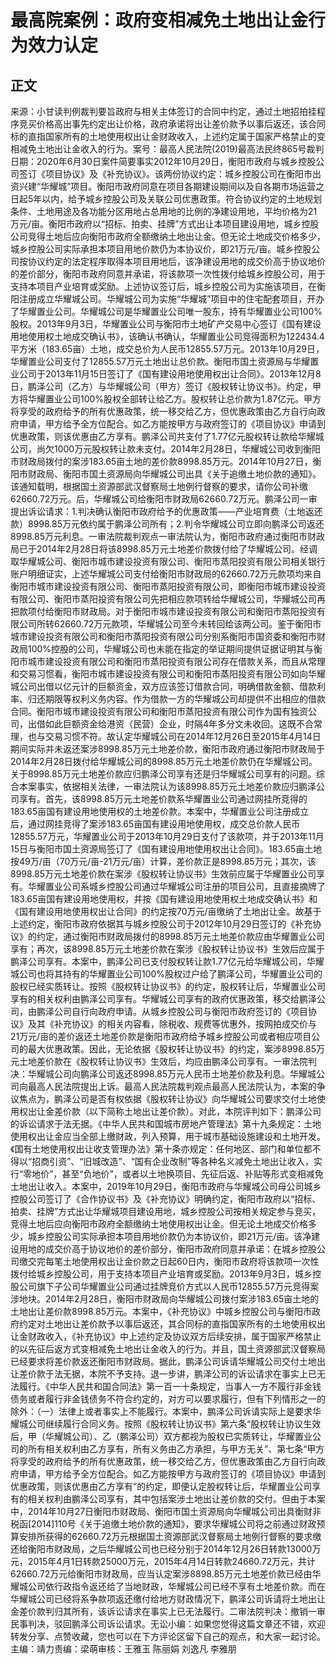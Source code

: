 # 最高院案例：政府变相减免土地出让金行为效力认定
## 正文
来源：小甘读判例裁判要旨政府与相关主体签订的合同中约定，通过土地招拍挂程序竞买价格高出事先约定出让价格，政府承诺将出让差价款予以事后返还，该合同标的直指国家所有的土地使用权出让金财政收入，上述约定属于国家严格禁止的变相减免土地出让金收入的行为。案号：最高人民法院(2019)最高法民终865号裁判日期：2020年6月30日案件简要事实2012年10月29日，衡阳市政府与城乡控股公司签订《项目协议》及《补充协议》。该两份协议约定：城乡控股公司在衡阳市出资兴建“华耀城”项目。衡阳市政府同意在项目各期建设期间以及自各期市场运营之日起5年以内，给予城乡控股公司及关联公司优惠政策。符合协议约定的土地规划条件、土地用途及各功能分区用地占总用地的比例的净建设用地，平均价格为21万元/亩。衡阳市政府以“招标、拍卖、挂牌”方式出让本项目建设用地，城乡控股公司竞得土地后应向衡阳市政府全额缴纳土地出让金。但无论土地成交价格多少，城乡控股公司实际承担本项目用地价款仍为本协议价，即21万元/亩。城乡控股公司按协议约定的法定程序取得本项目用地后，该净建设用地的成交价高于协议地价的差价部分，衡阳市政府同意并承诺，将该款项一次性拨付给城乡控股公司，用于支持本项目产业培育或奖励。上述协议签订后，城乡控股公司为实施该项目，在衡阳注册成立华耀城公司。华耀城公司为实施“华耀城”项目中的住宅配套项目，开办了华耀置业公司。华耀城公司是华耀置业公司唯一股东，持有华耀置业公司100%股权。2013年9月3日，华耀置业公司与衡阳市土地矿产交易中心签订《国有建设用地使用权土地成交确认书》，该确认书确认，华耀置业公司竞得面积为122434.4平方米（183.65亩）土地，成交总价为人民币12855.57万元。2013年10月29日，华耀置业公司支付了12855.57万元土地出让总价款。衡阳市国土资源局与华耀置业公司于2013年11月15日签订了《国有建设用地使用权出让合同》。2013年12月8日，鹏泽公司（乙方）与华耀城公司（甲方）签订《股权转让协议书》。约定，甲方将华耀置业公司100%股权全部转让给乙方。股权转让总价款为1.87亿元。甲方将享受的政府给予的所有优惠政策，统一移交给乙方，但优惠政策由乙方自行向政府申请，甲方给予全方位配合。如乙方能按甲方与政府签订的《项目协议》申请到优惠政策，则该优惠由乙方享有。鹏泽公司共支付了1.77亿元股权转让款给华耀城公司，尚欠1000万元股权转让款未支付。2014年2月28日，华耀城公司收到衡阳市财政局拨付的案涉183.65亩土地的差价款8998.85万元。2014年10月27日，衡阳市财政局、衡阳市国土资源局向华耀城公司出具《关于追缴土地价款的通知》。该通知载明，根据国土资源部武汉督察局土地例行督察的要求，请你公司补缴62660.72万元。后，华耀城公司给衡阳市财政局62660.72万元。鹏泽公司一审提出诉讼请求：1.判决确认衡阳市政府给予的优惠政策——产业培育费（土地返还款）8998.85万元依约属于鹏泽公司所有；2.判令华耀城公司立即向鹏泽公司返还8998.85万元利息。一审法院裁判观点一审法院认为，衡阳市政府通过衡阳市财政局已于2014年2月28日将该8998.85万元土地差价款拨付给了华耀城公司。经调取华耀城公司、衡阳市城市建设投资有限公司、衡阳市蒸阳投资有限公司相关银行账户明细证实，上述华耀城公司支付给衡阳市财政局的62660.72万元款项均来自衡阳市城市建设投资有限公司、衡阳市蒸阳投资有限公司，即衡阳市城市建设投资有限公司、衡阳市蒸阳投资有限公司先把相应款项转给华耀城公司，华耀城公司再把款项付给衡阳市财政局。对于衡阳市城市建设投资有限公司和衡阳市蒸阳投资有限公司所转62660.72万元款项，华耀城公司至今未转回给该两公司。鉴于衡阳市城市建设投资有限公司和衡阳市蒸阳投资有限公司分别系衡阳市国资委和衡阳市财政局100%控股的公司，华耀城公司也未能在指定的举证期间提供证据证明其与衡阳市城市建设投资有限公司和衡阳市蒸阳投资有限公司存在借款关系，而且从常理和交易习惯看，衡阳市城市建设投资有限公司和衡阳市蒸阳投资有限公司如向华耀城公司出借以亿元计的巨额资金，双方应该签订借款合同，明确借款金额、借款利率、归还期限等权利义务内容。作为借款一方的华耀城公司却提供不出相应的借款合同。衡阳市城市建设投资有限公司和衡阳市蒸阳投资有限公司作为国有独资公司，出借如此巨额资金给港资（民营）企业，时隔4年多分文未收回。这既不合常理，也与交易习惯不符。故认定华耀城公司在2014年12月26日至2015年4月14日期间实际并未返还案涉8998.85万元土地差价款，衡阳市政府通过衡阳市财政局于2014年2月28日拨付给华耀城公司的8998.85万元土地差价款仍在华耀城公司。关于8998.85万元土地差价款应归鹏泽公司享有还是归华耀城公司享有的问题。综合本案事实，依据相关法律，一审法院认为该8998.85万元土地差价款应归鹏泽公司享有。首先，该8998.85万元土地差价款系华耀置业公司通过网挂所竞得的183.65亩国有建设用地使用权的土地差价款。本案中，华耀置业公司注册成立后，通过网挂竞得了案涉183.65亩国有建设用地使用权，成交总价款人民币12855.57万元，华耀置业公司于2013年10月29日支付了该款项，并于2013年11月15日与衡阳市国土资源局签订了《国有建设用地使用权出让合同》。183.65亩土地按49万/亩（70万元/亩-21万元/亩）计算，差价款正是8998.85万元；其次，该8998.85万元土地差价款在案涉《股权转让协议书》生效前应属于华耀置业公司享有。华耀置业公司系城乡控股公司通过华耀城公司注册的项目公司，且直接摘牌了183.65亩国有建设用地使用权，并按《国有建设用地使用权土地成交确认书》和《国有建设用地使用权出让合同》的约定按70万元/亩缴纳了土地出让金。故基于上述约定，衡阳市政府依据其与城乡控股公司于2012年10月29日签订的《补充协议》的约定，通过衡阳市财政局拨付的8998.85万元土地差价款应由华耀置业公司享有；再次，该8998.85万元土地差价款在案涉《股权转让协议书》生效后应属于鹏泽公司享有。本案中，鹏泽公司已支付股权转让款1.77亿元给华耀城公司，华耀城公司也将其持有的华耀置业公司100%股权过户给了鹏泽公司，华耀置业公司的股权已经实质转让。按照《股权转让协议书》的约定，股权转让后，华耀置业公司享有的相关权利由鹏泽公司享有。华耀城公司享有的政府优惠政策，移交给鹏泽公司，由鹏泽公司自行向政府申请。从城乡控股公司与衡阳市政府签订的《项目协议》及其《补充协议》的相关内容看，除税收、规费等优惠外，按网拍成交价与21万元/亩的差价返还土地差价款是衡阳市政府给予城乡控股公司或者相应项目公司的最大优惠政策。因此，无论依据《股权转让协议书》的约定，案涉8998.85万元土地差价款在《股权转让协议书》生效后，均应由鹏泽公司享有。一审法院判决：华耀城公司向鹏泽公司返还8998.85万元人民币土地差价款及利息。华耀城公司向最高人民法院提出上诉。最高人民法院裁判观点最高人民法院认为，本案的争议焦点为，鹏泽公司是否有权依据《股权转让协议》向华耀城公司要求交付土地使用权出让金差价款（以下简称土地出让差价款）。对此，本院评判如下：鹏泽公司的诉讼请求于法无据。《中华人民共和国城市房地产管理法》第十九条规定：土地使用权出让金应当全部上缴财政，列入预算，用于城市基础设施建设和土地开发。《国有土地使用权出让收支管理办法》第十条亦规定：任何地区、部门和单位都不得以“招商引资”、“旧城改造”、“国有企业改制”等各种名义减免土地出让收入，实行“零地价”，甚至“负地价”，或者以土地换项目、先征后返、补贴等形式变相减免土地出让收入。本案中，2019年10月29日，衡阳市政府与华耀城公司母公司城乡控股公司签订了《合作协议书》及《补充协议》明确约定，衡阳市政府以“招标、拍卖、挂牌”方式出让华耀城项目建设用地，城乡控股公司按相关规定参与竞买，竞得土地后应向衡阳市政府全额缴纳土地使用权出让金。但无论土地成交价格多少，城乡控股公司实际承担本项目用地价款仍为本协议价，即21万元/亩。该净建设用地的成交价高于协议地价的差价部分，衡阳市政府同意并承诺：在城乡控股公司缴交完每笔土地使用权出让金价款之日起60日内，衡阳市政府将该款项一次性拨付给城乡控股公司，用于支持本项目产业培育或奖励。2013年9月3日，城乡控股公司旗下子公司华耀置业公司通过挂牌竞价方式以人民币12855.57万元竞得案涉地块。2014年2月28日，衡阳市财政局向华耀城公司拨付案涉183.65亩土地的土地出让差价款8998.85万元。本案中，《补充协议》中城乡控股公司与衡阳市政府约定对土地出让差价款予以事后返还，其合同标的直指国家所有的土地使用权出让金财政收入，《补充协议》中上述约定及协议双方后续安排，属于国家严格禁止的以先征后返方式变相减免土地出让金收入的行为。并且，国土资源部武汉督察局已经要求将差价款返还衡阳市财政局。据此，鹏泽公司诉请华耀城公司交付土地出让差价款于法无据，本院不予支持。退一步讲，鹏泽公司的诉讼请求在事实上已无法履行。《中华人民共和国合同法》第一百一十条规定，当事人一方不履行非金钱债务或者履行非金钱债务不符合约定的，对方可以要求履行，但有下列情形之一的除外：（一）法律上或者事实上不能履行。本案中，鹏泽公司诉请实际上是要求华耀城公司继续履行合同义务。按照《股权转让协议书》第六条“股权转让协议生效后，甲（华耀城公司）、乙（鹏泽公司）双方都视为股权已实质转让，华耀置业公司的所有相关权利由乙方享有，所有义务由乙方承担，与甲方无关”、第七条“甲方将享受的政府给予的所有优惠政策，统一移交给乙方，但优惠政策由乙方自行向政府申请，甲方给予全方位配合。如乙方能按甲方与政府签订的《项目协议》申请到优惠政策，则该优惠由乙方享有”的约定，即便认定股权转让后，华耀置业公司享有的相关权利由鹏泽公司享有，其中包括案涉土地出让差价款的交付。但由于本案中，2014年10月27日衡阳市财政局、衡阳市国土资源局向华耀城公司出具衡财非税函[2014]110号《关于追缴土地价款的通知》，要求华耀城公司将之前通过财政预算安排所获得的62660.72万元根据国土资源部武汉督察局土地例行督察的要求缴还给衡阳市财政局，之后华耀城公司也已经分别于2014年12月26日转款13000万元，2015年4月1日转款25000万元，2015年4月14日转款24660.72万元，共计62660.72万元给衡阳市财政局，应当认定案涉8898.85万元土地差价款已经由华耀城公司依行政指令返还给了当地财政，华耀城公司已经不享有土地差价款。而在华耀城公司已经将系争款项返还缴付给地方财政情况下，鹏泽公司诉请将土地出让金差价款判归其所有，该诉讼请求在事实上已无法履行。二审法院判决：撤销一审民事判决，驳回鹏泽公司诉讼请求。无讼小编：如果您觉得这篇文章还不错，欢迎转发分享、点赞收藏，您也可以在下方评论区留下自己的观点，和大家一起讨论。主编：靖力责编：梁萌审核：王雅玉 陈丽娟 刘逸凡 李雅朋
